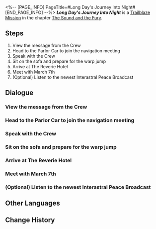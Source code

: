 <%-- [PAGE_INFO]
PageTitle=#Long Day's Journey Into Night#
[END_PAGE_INFO] --%>
{{Stub|Dialogue.}}
{{Mission Infobox
|id            = 1030101
|title         = 
|image         = {{subst:void|<!--$UPLOAD:<<SpriteOutput/Chronicle/1030101_f.png>-<Mission Long Day's Journey Into Night Stelle.png>-<Fate's Atlas Images>>-->}}{{subst:void|<!--$UPLOAD:<<SpriteOutput/Chronicle/1030101_m.png>-<Mission Long Day's Journey Into Night Caelus.png>-<Fate's Atlas Images>>-->}}
<gallery>
Mission Long Day's Journey Into Night Stelle.png|Stelle
Mission Long Day's Journey Into Night Caelus.png|Caelus
</gallery>
|type          = Trailblaze
|event_name    = 
|chapter       = The Sound and the Fury
|requirements  = [[Trailblaze Mission]] ''[[Obsequies Performed, A Long Road Ahead]]'' completed
|summary       = Despite the frustrating experience of memoria allergies, you and the Crew eventually arrived at Penacony. While you were asleep, the Crew checked in, leaving the ever-loyal March 7th patiently waiting for you to wake up.<br />Head to the receptionist desk of The Reverie with March 7th and meet up with the Crew.
|characters    = Dan Heng; Himeko; March 7th; Trailblazer; Welt
|startLocation = [[Astral Express]] - [[Parlor Car]]
|world         = Astral Express
|area          = Parlor Car
|prev          = Obsequies Performed, A Long Road Ahead
|next          = The Youths Who Chase Dreams
|rewards       = Trailblaze EXP*400; Stellar Jade*50; Traveler's Guide*4; Refined Aether*3; Lost Crystal*3; Credit*40,000
}}
'''''Long Day's Journey Into Night''''' is a [[Trailblaze Mission]] in the chapter [[The Sound and the Fury]].

==Steps==
# View the message from the Crew
# Head to the Parlor Car to join the navigation meeting
# Speak with the Crew
# Sit on the sofa and prepare for the warp jump
# Arrive at The Reverie Hotel
# Meet with March 7th
# (Optional) Listen to the newest Interastral Peace Broadcast

<!--
==Gameplay Notes==

--><!--
==Trial Character==

-->
==Dialogue==
{{Stub Dialogue}}
===View the message from the Crew===
{{Mission Description|type=trailblaze|location=Parlor Car|A new journey is about to begin. View the message from the Crew and check to see if everyone is prepared.}}
{{Dialogue Start}}
:{{tx}}
{{Dialogue End}}

===Head to the Parlor Car to join the navigation meeting===
{{Mission Description|type=trailblaze|location=Parlor Car|update|A new journey is about to begin. Pom-Pom has stated in the group chat that they want to stress "three things" during this navigation meeting. Given that the conductor rarely leaves people in suspense, perhaps you can mull over what they are thinking and play the role of the stern conductor's straight man for the navigation meeting.<br />Find a suitable place in the Parlor Car to wait for everyone to arrive.}}
{{Dialogue Start}}
:{{tx}}
{{Dialogue End}}

===Speak with the Crew===
{{Mission Description|type=trailblaze|location=Parlor Car|update|The navigation meeting has come to an end and the "three things" that Pom-Pom mentioned do not include the Astral Express being able to transform into a giant robot. Though you have to admit this is disappointing, a journey to track a trace of the old Nameless and Penacony itself are enticing enough topics.<br />Before the warp begins, why not discuss your individual plans with everyone? Of course, you could also check in on the newest Interastral Peace Broadcast and see if the Crew can really make the headlines every day.}}
{{Dialogue Start}}
:{{tx}}
{{Dialogue End}}

===Sit on the sofa and prepare for the warp jump===
{{Mission Description|type=trailblaze|location=Parlor Car|update|It seems that everyone has been looking forward to a trip to the Dream Amusement Park for a long time &mdash; Everyone except Dan Heng &mdash; He prefers quiet places, and you have already witnessed his allergy to amusement parks.<br />The Express's announcement system stated that the warp jump is about to begin. It's time for you to get back to your designated waiting position.}}
{{Dialogue Start}}
:{{tx}}
{{Dialogue End}}

===Arrive at The Reverie Hotel===
{{Mission Description|type=trailblaze|location=Parlor Car|update|Himeko and Welt have gone on ahead to help everyone check in. Head to The Reverie's reception with March 7th and meet with the others.}}
{{Dialogue Start}}
:{{tx}}
{{Dialogue End}}

===Meet with March 7th===
{{Mission Description|type=trailblaze|location=Parlor Car|update|The woman in the dream seems to be trying to tell you something, though you don't know what it is. The next thing you know, she swings a blade at you, and the strange dreamscape disappears in an instant.<br />When you open your eyes, you realize that the train has already arrived in Penacony. It looks like March 7th is waiting for you. Alight from the train with her.}}
{{Dialogue Start}}
:{{tx}}
{{Dialogue End}}

===(Optional) Listen to the newest Interastral Peace Broadcast===
{{Mission Description|type=trailblaze|location=The Reverie (Reality)|update|The navigation meeting has come to an end and the "three things" that Pom-Pom mentioned do not include the Astral Express being able to transform into a giant robot. Though you have to admit this is disappointing, a journey to track a trace of the old Nameless and Penacony itself are enticing enough topics.<br />Before the warp begins, why not discuss your individual plans with everyone? Of course, you could also check in on the newest Interastral Peace Broadcast and see if the Crew can really make the headlines every day.}}
{{Dialogue Start}}
:{{tx}}
{{Dialogue End}}

==Other Languages==
{{Other Languages
|en   = Long Day's Journey Into Night
|zhs  = 长日入夜行
|zht  = 長日入夜行
|ja   = この夜の果てへ
|ko   = 밤으로의 긴 여로
|es   = Un largo día se convierte en noche
|fr   = Voyage au bout du jour
|ru   = Долгий день уходит в ночь
|th   = ทิวาสู่ราตรี
|vi   = Cuộc Hành Trình Trong Đêm Trường
|de   = Eines langen Tages Reise in die Nacht
|id   = Perjalanan Panjang Siang Menuju Malam
|pt   = Jornada de um Dia Longo Até a Noite
}}

==Change History==
{{Change History|2.0}}
